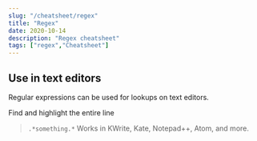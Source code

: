 ```yaml
---
slug: "/cheatsheet/regex"
title: "Regex"
date: 2020-10-14
description: "Regex cheatsheet"
tags: ["regex","Cheatsheet"]
---
```


## Use in text editors
Regular expressions can be used for lookups on text editors.

Find and highlight the entire line
> `.*something.*`
Works in KWrite, Kate, Notepad++, Atom, and more.


